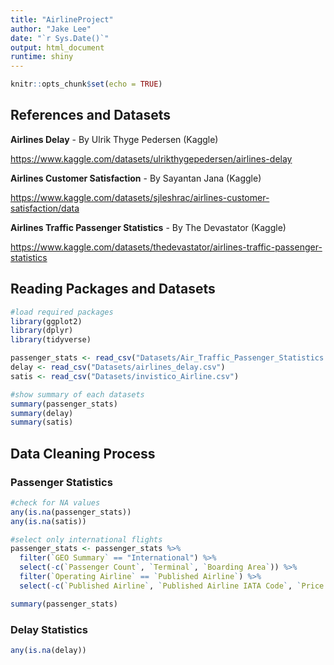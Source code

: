 ```yaml
---
title: "AirlineProject"
author: "Jake Lee"
date: "`r Sys.Date()`"
output: html_document
runtime: shiny
---
```


```r
knitr::opts_chunk$set(echo = TRUE)
```

## References and Datasets

**Airlines Delay** - By Ulrik Thyge Pedersen (Kaggle)

<https://www.kaggle.com/datasets/ulrikthygepedersen/airlines-delay>

**Airlines Customer Satisfaction** - By Sayantan Jana (Kaggle)

<https://www.kaggle.com/datasets/sjleshrac/airlines-customer-satisfaction/data>

**Airlines Traffic Passenger Statistics** - By The Devastator (Kaggle)

<https://www.kaggle.com/datasets/thedevastator/airlines-traffic-passenger-statistics>

## Reading Packages and Datasets

```r
#load required packages
library(ggplot2)
library(dplyr)
library(tidyverse)

passenger_stats <- read_csv("Datasets/Air_Traffic_Passenger_Statistics.csv")
delay <- read_csv("Datasets/airlines_delay.csv")
satis <- read_csv("Datasets/invistico_Airline.csv")
```

```r
#show summary of each datasets
summary(passenger_stats)
summary(delay)
summary(satis)
```

## Data Cleaning Process

### Passenger Statistics

```r
#check for NA values
any(is.na(passenger_stats))
any(is.na(satis))
```

```r
#select only international flights
passenger_stats <- passenger_stats %>%
  filter(`GEO Summary` == "International") %>%
  select(-c(`Passenger Count`, `Terminal`, `Boarding Area`)) %>%
  filter(`Operating Airline` == `Published Airline`) %>%
  select(-c(`Published Airline`, `Published Airline IATA Code`, `Price Category Code`, `index`, `GEO Summary`))
```

```r
summary(passenger_stats)
```

### Delay Statistics

```r
any(is.na(delay))
```

```r

```
